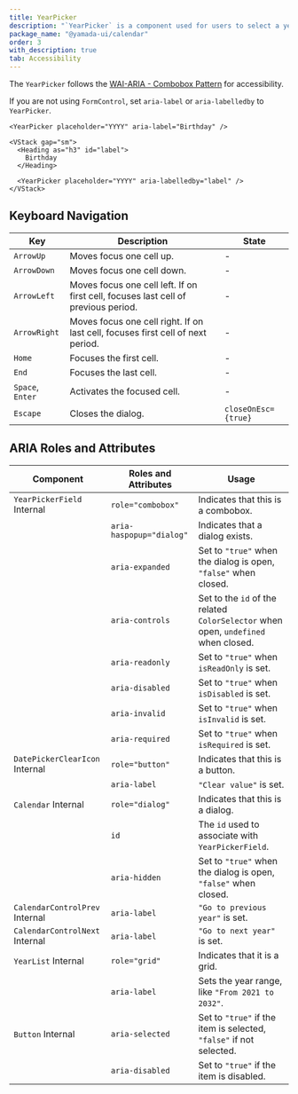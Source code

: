 ```yaml
---
title: YearPicker
description: "`YearPicker` is a component used for users to select a year."
package_name: "@yamada-ui/calendar"
order: 3
with_description: true
tab: Accessibility
---
```


The `YearPicker` follows the [WAI-ARIA - Combobox Pattern](https://www.w3.org/WAI/ARIA/apg/patterns/combobox/) for accessibility.

If you are not using `FormControl`, set `aria-label` or `aria-labelledby` to `YearPicker`.

```tsx live=false
<YearPicker placeholder="YYYY" aria-label="Birthday" />
```

```tsx live=false
<VStack gap="sm">
  <Heading as="h3" id="label">
    Birthday
  </Heading>

  <YearPicker placeholder="YYYY" aria-labelledby="label" />
</VStack>
```

## Keyboard Navigation

| Key              | Description                                                                        | State               |
| ---------------- | ---------------------------------------------------------------------------------- | ------------------- |
| `ArrowUp`        | Moves focus one cell up.                                                           | -                   |
| `ArrowDown`      | Moves focus one cell down.                                                         | -                   |
| `ArrowLeft`      | Moves focus one cell left. If on first cell, focuses last cell of previous period. | -                   |
| `ArrowRight`     | Moves focus one cell right. If on last cell, focuses first cell of next period.    | -                   |
| `Home`           | Focuses the first cell.                                                            | -                   |
| `End`            | Focuses the last cell.                                                             | -                   |
| `Space`, `Enter` | Activates the focused cell.                                                        | -                   |
| `Escape`         | Closes the dialog.                                                                 | `closeOnEsc={true}` |

## ARIA Roles and Attributes

| Component                                 | Roles and Attributes     | Usage                                                                              |
| ----------------------------------------- | ------------------------ | ---------------------------------------------------------------------------------- |
| `YearPickerField` <Tag>Internal</Tag>     | `role="combobox"`        | Indicates that this is a combobox.                                                 |
|                                           | `aria-haspopup="dialog"` | Indicates that a dialog exists.                                                    |
|                                           | `aria-expanded`          | Set to `"true"` when the dialog is open, `"false"` when closed.                    |
|                                           | `aria-controls`          | Set to the `id` of the related `ColorSelector` when open, `undefined` when closed. |
|                                           | `aria-readonly`          | Set to `"true"` when `isReadOnly` is set.                                          |
|                                           | `aria-disabled`          | Set to `"true"` when `isDisabled` is set.                                          |
|                                           | `aria-invalid`           | Set to `"true"` when `isInvalid` is set.                                           |
|                                           | `aria-required`          | Set to `"true"` when `isRequired` is set.                                          |
| `DatePickerClearIcon` <Tag>Internal</Tag> | `role="button"`          | Indicates that this is a button.                                                   |
|                                           | `aria-label`             | `"Clear value"` is set.                                                            |
| `Calendar` <Tag>Internal</Tag>            | `role="dialog"`          | Indicates that this is a dialog.                                                   |
|                                           | `id`                     | The `id` used to associate with `YearPickerField`.                                 |
|                                           | `aria-hidden`            | Set to `"true"` when the dialog is open, `"false"` when closed.                    |
| `CalendarControlPrev` <Tag>Internal</Tag> | `aria-label`             | `"Go to previous year"` is set.                                                    |
| `CalendarControlNext` <Tag>Internal</Tag> | `aria-label`             | `"Go to next year"` is set.                                                        |
| `YearList` <Tag>Internal</Tag>            | `role="grid"`            | Indicates that it is a grid.                                                       |
|                                           | `aria-label`             | Sets the year range, like `"From 2021 to 2032"`.                                   |
| `Button` <Tag>Internal</Tag>              | `aria-selected`          | Set to `"true"` if the item is selected, `"false"` if not selected.                |
|                                           | `aria-disabled`          | Set to `"true"` if the item is disabled.                                           |
